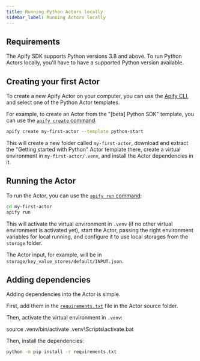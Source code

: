 ```yaml
---
title: Running Python Actors locally
sidebar_label: Running Actors locally
---
```



## Requirements

The Apify SDK supports Python versions 3.8 and above.
To run Python Actors locally, you'll have to have a supported Python version available.

## Creating your first Actor

To create a new Apify Actor on your computer, you can use the [Apify CLI](https://docs.apify.com/cli),
and select one of the Python Actor templates.

<!-- TODO: link the correct Actor template -->

For example, to create an Actor from the "[beta] Python SDK" template,
you can use the [`apify create` command](https://docs.apify.com/cli/docs/reference#apify-create-actorname).

```bash
apify create my-first-actor --template python-start
```

This will create a new folder called `my-first-actor`,
download and extract the "Getting started with Python" Actor template there,
create a virtual environment in `my-first-actor/.venv`,
and install the Actor dependencies in it.

## Running the Actor

To run the Actor, you can use the [`apify run` command](https://docs.apify.com/cli/docs/reference#apify-run):

```bash
cd my-first-actor
apify run
```

This will activate the virtual environment in `.venv` (if no other virtual environment is activated yet),
start the Actor, passing the right environment variables for local running,
and configure it to use local storages from the `storage` folder.

The Actor input, for example, will be in `storage/key_value_stores/default/INPUT.json`.

## Adding dependencies

Adding dependencies into the Actor is simple.

First, add them in the [`requirements.txt`](https://pip.pypa.io/en/stable/reference/requirements-file-format/) file in the Actor source folder.

Then, activate the virtual environment in `.venv`:

<Tabs groupId="operating-systems">
    <TabItem value="unix" label="Linux / macOS" default>
        <CodeBlock language="bash">
            source .venv/bin/activate
        </CodeBlock>
    </TabItem>
    <TabItem value="win" label="Windows">
        <CodeBlock language="powershell">
            .venv\Scripts\activate.bat
        </CodeBlock>
    </TabItem>
</Tabs>

Then, install the dependencies:

```bash
python -m pip install -r requirements.txt
```
